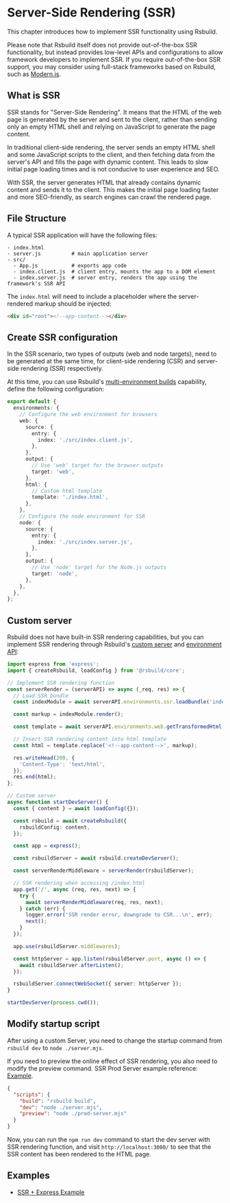 # Server-Side Rendering (SSR)

This chapter introduces how to implement SSR functionality using Rsbuild.

Please note that Rsbuild itself does not provide out-of-the-box SSR functionality, but instead provides low-level APIs and configurations to allow framework developers to implement SSR. If you require out-of-the-box SSR support, you may consider using full-stack frameworks based on Rsbuild, such as [Modern.js](https://github.com/web-infra-dev/modern.js).

## What is SSR

SSR stands for "Server-Side Rendering". It means that the HTML of the web page is generated by the server and sent to the client, rather than sending only an empty HTML shell and relying on JavaScript to generate the page content.

In traditional client-side rendering, the server sends an empty HTML shell and some JavaScript scripts to the client, and then fetching data from the server's API and fills the page with dynamic content. This leads to slow initial page loading times and is not conducive to user experience and SEO.

With SSR, the server generates HTML that already contains dynamic content and sends it to the client. This makes the initial page loading faster and more SEO-friendly, as search engines can crawl the rendered page.

## File Structure

A typical SSR application will have the following files:

```
- index.html
- server.js          # main application server
- src/
  - App.js           # exports app code
  - index.client.js  # client entry, mounts the app to a DOM element
  - index.server.js  # server entry, renders the app using the framework's SSR API
```

The `index.html` will need to include a placeholder where the server-rendered markup should be injected:

```html
<div id="root"><!--app-content--></div>
```

## Create SSR configuration

In the SSR scenario, two types of outputs (web and node targets), need to be generated at the same time, for client-side rendering (CSR) and server-side rendering (SSR) respectively.

At this time, you can use Rsbuild's [multi-environment builds](guide/advanced/environments) capability, define the following configuration:

```ts title=rsbuild.config.ts
export default {
  environments: {
    // Configure the web environment for browsers
    web: {
      source: {
        entry: {
          index: './src/index.client.js',
        },
      },
      output: {
        // Use 'web' target for the browser outputs
        target: 'web',
      },
      html: {
        // Custom html template
        template: './index.html',
      },
    },
    // Configure the node environment for SSR
    node: {
      source: {
        entry: {
          index: './src/index.server.js',
        },
      },
      output: {
        // Use 'node' target for the Node.js outputs
        target: 'node',
      },
    },
  },
};
```

## Custom server

Rsbuild does not have built-in SSR rendering capabilities, but you can implement SSR rendering through Rsbuild's [custom server](/guide/basic/server#custom-server) and [environment API](/guide/advanced/environments#environment-api):

```ts title=server.mjs
import express from 'express';
import { createRsbuild, loadConfig } from '@rsbuild/core';

// Implement SSR rendering function
const serverRender = (serverAPI) => async (_req, res) => {
  // Load SSR bundle
  const indexModule = await serverAPI.environments.ssr.loadBundle('index');

  const markup = indexModule.render();

  const template = await serverAPI.environments.web.getTransformedHtml('index');

  // Insert SSR rendering content into html template
  const html = template.replace('<!--app-content-->', markup);

  res.writeHead(200, {
    'Content-Type': 'text/html',
  });
  res.end(html);
};

// Custom server
async function startDevServer() {
  const { content } = await loadConfig({});

  const rsbuild = await createRsbuild({
    rsbuildConfig: content,
  });

  const app = express();

  const rsbuildServer = await rsbuild.createDevServer();

  const serverRenderMiddleware = serverRender(rsbuildServer);

  // SSR rendering when accessing /index.html
  app.get('/', async (req, res, next) => {
    try {
      await serverRenderMiddleware(req, res, next);
    } catch (err) {
      logger.error('SSR render error, downgrade to CSR...\n', err);
      next();
    }
  });

  app.use(rsbuildServer.middlewares);

  const httpServer = app.listen(rsbuildServer.port, async () => {
    await rsbuildServer.afterListen();
  });

  rsbuildServer.connectWebSocket({ server: httpServer });
}

startDevServer(process.cwd());
```

## Modify startup script

After using a custom Server, you need to change the startup command from `rsbuild dev` to `node ./server.mjs`.

If you need to preview the online effect of SSR rendering, you also need to modify the preview command. SSR Prod Server example reference: [Example](https://github.com/rspack-contrib/rspack-examples/blob/main/rsbuild/ssr-express/prod-server.mjs).

```json title=package.json
{
  "scripts": {
    "build": "rsbuild build",
    "dev": "node ./server.mjs",
    "preview": "node ./prod-server.mjs"
  }
}
```

Now, you can run the `npm run dev` command to start the dev server with SSR rendering function, and visit `http://localhost:3000/` to see that the SSR content has been rendered to the HTML page.

## Examples

- [SSR + Express Example](https://github.com/rspack-contrib/rspack-examples/blob/main/rsbuild/ssr-express)
